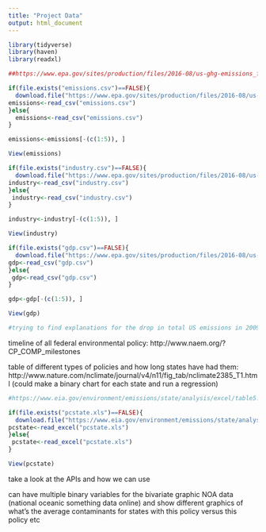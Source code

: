 ```yaml
---
title: "Project Data"
output: html_document
---
```


```r
library(tidyverse)
library(haven)
library(readxl)
```

```r
##https://www.epa.gov/sites/production/files/2016-08/us-ghg-emissions_fig-1.csv

if(file.exists("emissions.csv")==FALSE){
  download.file("https://www.epa.gov/sites/production/files/2016-08/us-ghg-emissions_fig-1.csv",destfile="emissions.csv")
emissions<-read_csv("emissions.csv")  
}else{
  emissions<-read_csv("emissions.csv")
}

emissions<-emissions[-(c(1:5)), ]

View(emissions)
```

```r
if(file.exists("industry.csv")==FALSE){
  download.file("https://www.epa.gov/sites/production/files/2016-08/us-ghg-emissions_fig-2.csv",destfile="industry.csv")
industry<-read_csv("industry.csv")  
}else{
 industry<-read_csv("industry.csv")
}

industry<-industry[-(c(1:5)), ]

View(industry)
```

```r
if(file.exists("gdp.csv")==FALSE){
  download.file("https://www.epa.gov/sites/production/files/2016-08/us-ghg-emissions_fig-3.csv",destfile="gdp.csv")
gdp<-read_csv("gdp.csv")  
}else{
 gdp<-read_csv("gdp.csv")
}

gdp<-gdp[-(c(1:5)), ]

View(gdp)

#trying to find explanations for the drop in total US emissions in 2009; it was the year Obama won the presidency, with the support of numerous environmental groups. it was also the year he enacted a program that set the first-ever standard for greenhouse gas emissions for cars
```

timeline of all federal environmental policy: http://www.naem.org/?CP_COMP_milestones

table of different types of policies and how long states have had them: http://www.nature.com/nclimate/journal/v4/n11/fig_tab/nclimate2385_T1.html (could make a binary chart for each state and run a regression)

```r
#https://www.eia.gov/environment/emissions/state/analysis/excel/table5.xlsx

if(file.exists("pcstate.xls")==FALSE){
  download.file("https://www.eia.gov/environment/emissions/state/analysis/excel/table5.xlsx",destfile="pcstate.xls")
pcstate<-read_excel("pcstate.xls")  
}else{
 pcstate<-read_excel("pcstate.xls")
}

View(pcstate)
```

take a look at the APIs and how we can use

can have multiple binary variables for the bivariate graphic NOA data (national oceanic something data online) and show different graphics of what's the average contaminants for states with this policy versus this policy etc


